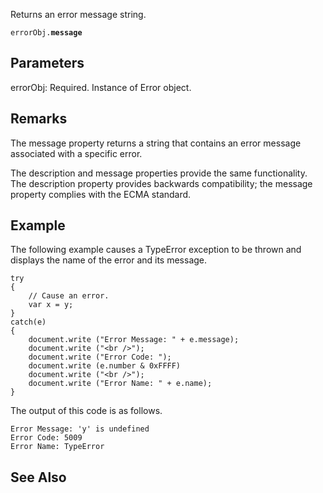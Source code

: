 Returns an error message string.

 errorObj.'''message'''

==Parameters==
; errorObj: Required. Instance of Error object.

==Remarks==
The message property returns a string that contains an error message associated with a specific error.

The description and message properties provide the same functionality. The description property provides backwards compatibility; the message property complies with the ECMA standard.


==Example==
The following example causes a TypeError exception to be thrown and displays the name of the error and its message.

 try
 {
     // Cause an error.
     var x = y;
 }
 catch(e)
 {
     document.write ("Error Message: " + e.message);
     document.write ("&lt;br /&gt;");
     document.write ("Error Code: ");
     document.write (e.number &amp; 0xFFFF)
     document.write ("&lt;br /&gt;");
     document.write ("Error Name: " + e.name);
 }
The output of this code is as follows.

 Error Message: 'y' is undefined
 Error Code: 5009
 Error Name: TypeError

==See Also==

              

              
